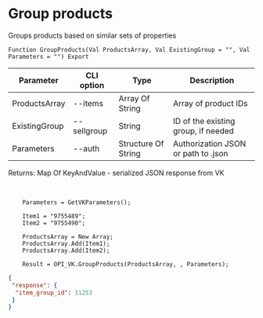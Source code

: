 ﻿---
sidebar_position: 7
---


# Group products
 Groups products based on similar sets of properties



`Function GroupProducts(Val ProductsArray, Val ExistingGroup = "", Val Parameters = "") Export`

  | Parameter | CLI option | Type | Description |
  |-|-|-|-|
  | ProductsArray | --items | Array Of String | Array of product IDs |
  | ExistingGroup | --sellgroup | String | ID of the existing group, if needed |
  | Parameters | --auth | Structure Of String | Authorization JSON or path to .json |

  
  Returns:  Map Of KeyAndValue - serialized JSON response from VK

<br/>




```bsl title="Code example"
    Parameters = GetVKParameters();

    Item1 = "9755489";
    Item2 = "9755490";

    ProductsArray = New Array;
    ProductsArray.Add(Item1);
    ProductsArray.Add(Item2);

    Result = OPI_VK.GroupProducts(ProductsArray, , Parameters);
```
 



```json title="Result"
{
 "response": {
  "item_group_id": 11253
 }
}
```
